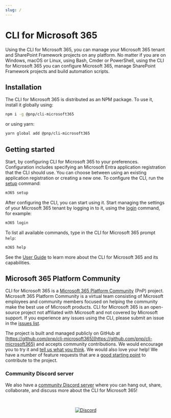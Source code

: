 ```yaml
---
slug: /
---
```



# CLI for Microsoft 365

Using the CLI for Microsoft 365, you can manage your Microsoft 365 tenant and SharePoint Framework projects on any platform. No matter if you are on Windows, macOS or Linux, using Bash, Cmder or PowerShell, using the CLI for Microsoft 365 you can configure Microsoft 365, manage SharePoint Framework projects and build automation scripts.

<AsciinemaPlayer src="https://asciinema.org/a/445653.cast" rows={15} idleTimeLimit={3} preload={true} loop autoplay/>

## Installation

The CLI for Microsoft 365 is distributed as an NPM package. To use it, install it globally using:

```sh
npm i -g @pnp/cli-microsoft365
```

or using yarn:

```sh
yarn global add @pnp/cli-microsoft365
```

## Getting started

Start, by configuring CLI for Microsoft 365 to your preferences. Configuration includes specifying an Microsoft Entra application registration that the CLI should use. You can choose between using an existing application registration or creating a new one. To configure the CLI, run the [setup](./cmd/setup) command:

```sh
m365 setup
```

After configuring the CLI, you can start using it. Start managing the settings of your Microsoft 365 tenant by logging in to it, using the [login](./cmd/login) command, for example:

```sh
m365 login
```

To list all available commands, type in the CLI for Microsoft 365 prompt `help`:

```sh
m365 help
```

See the [User Guide](user-guide/installing-cli.mdx) to learn more about the CLI for Microsoft 365 and its capabilities.

## Microsoft 365 Platform Community

CLI for Microsoft 365 is a [Microsoft 365 Platform Community](https://pnp.github.io) (PnP) project. Microsoft 365 Platform Community is a virtual team consisting of Microsoft employees and community members focused on helping the community make the best use of Microsoft products. CLI for Microsoft 365 is an open-source project not affiliated with Microsoft and not covered by Microsoft support. If you experience any issues using the CLI, please submit an issue in the [issues list](https://github.com/pnp/cli-microsoft365/issues).

The project is built and managed publicly on GitHub at [https://github.com/pnp/cli-microsoft365](https://github.com/pnp/cli-microsoft365) and accepts community contributions. We would encourage you to try it and [tell us what you think](https://github.com/pnp/cli-microsoft365/issues). We would also love your help! We have a number of feature requests that are a [good starting point](https://github.com/pnp/cli-microsoft365/issues?q=is%3Aissue+is%3Aopen+label%3A%22good+first+issue%22) to contribute to the project.

### Community Discord server

We also have a [community Discord server](https://aka.ms/cli-m365/discord) where you can hang out, share, collaborate, and discuss more about the CLI for Microsoft 365!

<br/>
<p align="center">
  <a href="https://aka.ms/cli-m365/discord">
    <img src="https://img.shields.io/badge/Discord-aka.ms/cli--m365/discord-7289da?style=for-the-badge"
      alt="Discord" />
  </a>
</p>
